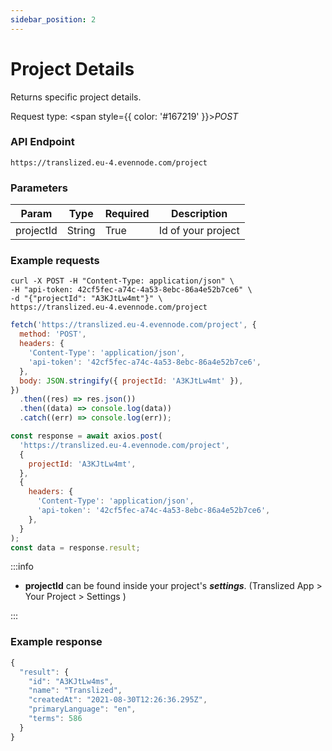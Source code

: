 ```yaml
---
sidebar_position: 2
---
```



# Project Details

Returns specific project details.

Request type: <span style={{ color: '#167219' }}>_POST_</span>

### API Endpoint

```url
https://translized.eu-4.evennode.com/project
```

### Parameters

| Param     | Type   | Required | Description        |
| --------- | ------ | -------- | ------------------ |
| projectId | String | True     | Id of your project |

### Example requests

<Tabs className="api-tabs">
<TabItem value="cURL" label="cURL">

```curl
curl -X POST -H "Content-Type: application/json" \
-H "api-token: 42cf5fec-a74c-4a53-8ebc-86a4e52b7ce6" \
-d "{"projectId": "A3KJtLw4mt"}" \
https://translized.eu-4.evennode.com/project
```

</TabItem>
<TabItem value="js-fetch" label="Javascript Fetch">

```js
fetch('https://translized.eu-4.evennode.com/project', {
  method: 'POST',
  headers: {
    'Content-Type': 'application/json',
    'api-token': '42cf5fec-a74c-4a53-8ebc-86a4e52b7ce6',
  },
  body: JSON.stringify({ projectId: 'A3KJtLw4mt' }),
})
  .then((res) => res.json())
  .then((data) => console.log(data))
  .catch((err) => console.log(err));
```

</TabItem>
<TabItem value="js-axios" label="Javascript Axios">

```js
const response = await axios.post(
  'https://translized.eu-4.evennode.com/project',
  {
    projectId: 'A3KJtLw4mt',
  },
  {
    headers: {
      'Content-Type': 'application/json',
      'api-token': '42cf5fec-a74c-4a53-8ebc-86a4e52b7ce6',
    },
  }
);
const data = response.result;
```

</TabItem>
</Tabs>

:::info

- **projectId** can be found inside your project's **_settings_**. (Translized App > Your Project > Settings )

:::

### Example response

```js
{
  "result": {
    "id": "A3KJtLw4ms",
    "name": "Translized",
    "createdAt": "2021-08-30T12:26:36.295Z",
    "primaryLanguage": "en",
    "terms": 586
  }
}
```
